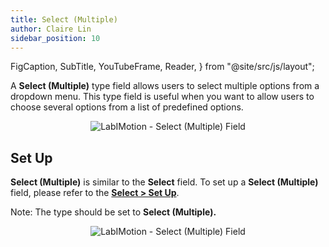 ```yaml
---
title: Select (Multiple)
author: Claire Lin
sidebar_position: 10
---
```


  FigCaption,
  SubTitle,
  YouTubeFrame,
  Reader,
} from "@site/src/js/layout";

<Reader text="Designer" />

A **Select (Multiple)** type field allows users to select multiple options from a dropdown menu. This type field is useful when you want to allow users to choose several options from a list of predefined options.

<p align="center">
  <img src={fieldSelectOptions} alt="LabIMotion - Select (Multiple) Field" />
  <FigCaption text="Select (Multiple) field type" />
</p>

## Set Up

**Select (Multiple)** is similar to the **Select** field. To set up a **Select (Multiple)** field, please refer to the [**Select > Set Up**](/docs/labimotion/designer/components/fields/types/select#set-up).

Note: The type should be set to **Select (Multiple).**

<p align="center">
  <img src={fieldSelect} alt="LabIMotion - Select (Multiple) Field" />
  <FigCaption text="Select (Multiple) field type" />
</p>


